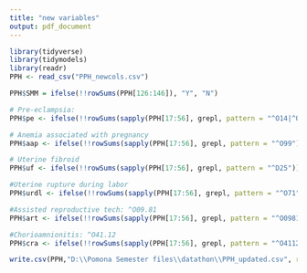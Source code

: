 ```yaml
---
title: "new variables"
output: pdf_document
---
```


```r

library(tidyverse)
library(tidymodels)
library(readr)
PPH <- read_csv("PPH_newcols.csv") 

PPH$SMM = ifelse(!!rowSums(PPH[126:146]), "Y", "N")

# Pre-eclampsia: 
PPH$pe <- ifelse(!!rowSums(sapply(PPH[17:56], grepl, pattern = "^O14|^O10919$|^O119$")),1,0)

# Anemia associated with pregnancy
PPH$aap <- ifelse(!!rowSums(sapply(PPH[17:56], grepl, pattern = "^O99")),1,0)

# Uterine fibroid
PPH$uf <- ifelse(!!rowSums(sapply(PPH[17:56], grepl, pattern = "^D25")),1,0)

#Uterine rupture during labor
PPH$urdl <- ifelse(!!rowSums(sapply(PPH[17:56], grepl, pattern = "^O71")),1,0)

#Assisted reproductive tech: ^O09.81
PPH$art <- ifelse(!!rowSums(sapply(PPH[17:56], grepl, pattern = "^O0981")),1,0)

#Chorioamnionitis: ^O41.12 
PPH$cra <- ifelse(!!rowSums(sapply(PPH[17:56], grepl, pattern = "^O4112")),1,0)

write.csv(PPH,"D:\\Pomona Semester files\\datathon\\PPH_updated.csv", row.names = FALSE)
```
